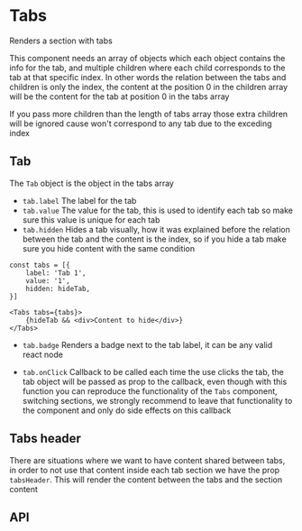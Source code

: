 

<Meta of={TabsStories} />

# Tabs

Renders a section with tabs

<Canvas of={TabsStories.Primary} />

This component needs an array of objects which each object contains the info for the tab, and multiple children where each child corresponds to the tab at that specific index.
In other words the relation between the tabs and children is only the index, the content at the position 0 in the children array will be the content for the tab at position 0 in the tabs array

If you pass more children than the length of tabs array those extra children will be ignored cause won't correspond to any tab due to the exceding index

## Tab

The `Tab` object is the object in the tabs array

-   `tab.label` The label for the tab
-   `tab.value` The value for the tab, this is used to identify each tab so make sure this value is unique for each tab
-   `tab.hidden` Hides a tab visually, how it was explained before the relation between the tab and the content is the index, so if you hide a tab make sure you hide content with the same condition

```tsx
const tabs = [{
    label: 'Tab 1',
    value: '1',
    hidden: hideTab,
}]

<Tabs tabs={tabs}>
    {hideTab && <div>Content to hide</div>}
</Tabs>
```

-   `tab.badge` Renders a badge next to the tab label, it can be any valid react node

    <Canvas of={TabsStories.Badge} />

-   `tab.onClick` Callback to be called each time the use clicks the tab, the tab object will be passed as prop to the callback, even though with this function you can reproduce the functionality of the `Tabs` component, switching sections, we strongly recommend to leave that functionality to the component and only do side effects on this callback

## Tabs header

There are situations where we want to have content shared between tabs, in order to not use that content inside each tab section we have the prop `tabsHeader`. This will render the content between the tabs and the section content

<Canvas of={TabsStories.TabsHeader} />

## API

<ArgTypes of={TabsStories} />
